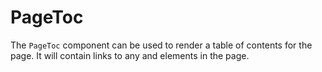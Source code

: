 
# PageToc

The `PageToc` component can be used to render a table of contents for the page.
It will contain links to any <HeadingLink/> and <SectionLink/> elements in the
page.

<Example
  Component={TocComp}
  code={TocCode}
  highlightLines="2,7"
  expand
/>
